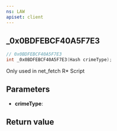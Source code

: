 ```yaml
---
ns: LAW
apiset: client
---
```

## _0x0BDFEBCF40A5F7E3

```c
// 0x0BDFEBCF40A5F7E3
int _0x0BDFEBCF40A5F7E3(Hash crimeType);
```

Only used in net_fetch R* Script

## Parameters
* **crimeType**:

## Return value